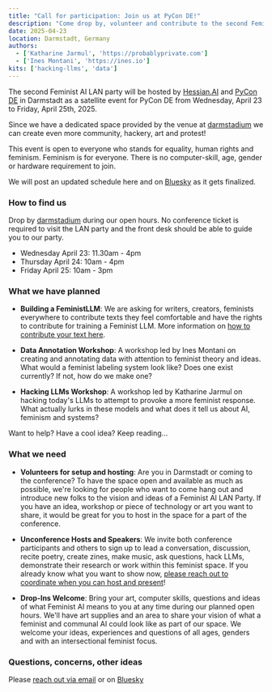 ```yaml
---
title: "Call for participation: Join us at PyCon DE!"
description: "Come drop by, volunteer and contribute to the second Feminist AI LAN Party"
date: 2025-04-23
location: Darmstadt, Germany
authors:
  - ['Katharine Jarmul', 'https://probablyprivate.com']
  - ['Ines Montani', 'https://ines.io']
kits: ['hacking-llms', 'data']
---
```


The second Feminist AI LAN party will be hosted by [Hessian.AI](https://hessian.ai/) and [PyCon DE](https://2025.pycon.de/) in Darmstadt as a satellite event for PyCon DE from Wednesday, April 23 to Friday, April 25th, 2025.

Since we have a dedicated space provided by the venue at [darmstadium](https://www.darmstadtium.de/) we can create even more community, hackery, art and protest!

This event is open to everyone who stands for equality, human rights and feminism. Feminism is for everyone. There is no computer-skill, age, gender or hardware requirement to join.

We will post an updated schedule here and on [Bluesky](https://bsky.app/profile/${META.socials.bluesky}) as it gets finalized.

### How to find us

Drop by [darmstadium](https://www.darmstadtium.de/) during our open hours. No conference ticket is required to visit the LAN party and the front desk should be able to guide you to our party.

- Wednesday April 23: 11.30am - 4pm
- Thursday April 24: 10am - 4pm
- Friday April 25: 10am - 3pm

### What we have planned

  - **Building a FeministLLM**: We are asking for writers, creators, feminists everywhere to contribute texts they feel comfortable and have the rights to contribute for training a Feminist LLM. More information on [how to contribute your text here](https://github.com/feminist-ai/training-feminist-llms/blob/main/README.md#call-for-contributions-for-pyconde).

  - **Data Annotation Workshop**: A workshop led by Ines Montani on creating and annotating data with attention to feminist theory and ideas. What would a feminist labeling system look like? Does one exist currently? If not, how do we make one?

  - **Hacking LLMs Workshop**: A workshop led by Katharine Jarmul on hacking today's LLMs to attempt to provoke a more feminist response. What actually lurks in these models and what does it tell us about AI, feminism and systems?

Want to help? Have a cool idea? Keep reading...

### What we need

  - **Volunteers for setup and hosting**: Are you in Darmstadt or coming to the conference? To have the space open and available as much as possible, we're looking for people who want to come hang out and introduce new folks to the vision and ideas of a Feminist AI LAN Party. If you have an idea, workshop or piece of technology or art you want to share, it would be great for you to host in the space for a part of the conference.

  - **Unconference Hosts and Speakers**: We invite both conference participants and others to sign up to lead a conversation, discussion, recite poetry, create zines, make music, ask questions, hack LLMs, demonstrate their research or work within this feminist space. If you already know what you want to show now, [please reach out to coordinate when you can host and present](mailto:organizers@feministai.party)!

  - **Drop-Ins Welcome**: Bring your art, computer skills, questions and ideas of what Feminist AI means to you at any time during our planned open hours. We'll have art supplies and an area to share your vision of what a feminist and communal AI could look like as part of our space. We welcome your ideas, experiences and questions of all ages, genders and with an intersectional feminist focus.

### Questions, concerns, other ideas

Please [reach out via email](mailto:organizers@feministai.party) or on [Bluesky](https://bsky.app/profile/${META.socials.bluesky})
